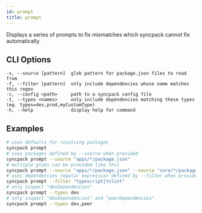 ```yaml
---
id: prompt
title: prompt
---
```


Displays a series of prompts to fix mismatches which syncpack cannot fix automatically.

## CLI Options

```
-s, --source [pattern]  glob pattern for package.json files to read from
-f, --filter [pattern]  only include dependencies whose name matches this regex
-c, --config <path>     path to a syncpack config file
-t, --types <names>     only include dependencies matching these types (eg. types=dev,prod,myCustomType)
-h, --help              display help for command
```

## Examples

```bash
# uses defaults for resolving packages
syncpack prompt
# uses packages defined by --source when provided
syncpack prompt --source "apps/*/package.json"
# multiple globs can be provided like this
syncpack prompt --source "apps/*/package.json" --source "core/*/package.json"
# uses dependencies regular expression defined by --filter when provided
syncpack prompt --filter "typescript|tslint"
# only inspect "devDependencies"
syncpack prompt --types dev
# only inspect "devDependencies" and "peerDependencies"
syncpack prompt --types dev,peer
```

